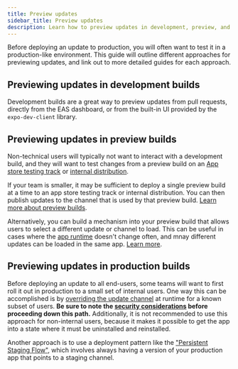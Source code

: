 ```yaml
---
title: Preview updates
sidebar_title: Preview updates
description: Learn how to preview updates in development, preview, and production builds.
---
```



Before deploying an update to production, you will often want to test it in a production-like environment. This guide will outline different approaches for previewing updates, and link out to more detailed guides for each approach.

## Previewing updates in development builds

Development builds are a great way to preview updates from pull requests, directly from the EAS dashboard, or from the built-in UI provided by the `expo-dev-client` library.

<BoxLink
  title="Preview updates in development builds"
  description="Learn how to preview updates in development builds."
  href="/eas-update/expo-dev-client/"
/>

<BoxLink
  title="Use GitHub Actions to automate publishing updates"
  description="Learn how to use GitHub Actions to automate publishing updates with EAS Update"
  href="/eas-update/github-actions/"
/>

<BoxLink
  title="Launch preview updates from the EAS dashboard using Orbit"
  description="Learn how to launch updates with the macOS, Windows, and Linux desktop app Expo Orbit"
  href="/review/with-orbit/"
/>

## Previewing updates in preview builds

Non-technical users will typically not want to interact with a development build, and they will want to test changes from a preview build on an [App store testing track](/review/overview/#app-store-testing-tracks) or [internal distribution](/review/overview/#internal-distribution-with-eas-build).

If your team is smaller, it may be sufficient to deploy a single preview build at a time to an app store testing track or internal distribution. You can then publish updates to the channel that is used by that preview build. [Learn more about preview builds](/review/overview/).

Alternatively, you can build a mechanism into your preview build that allows users to select a different update or channel to load. This can be useful in cases where the [app runtime](/eas-update/runtime-versions/) doesn't change often, and mnay different updates can be loaded in the same app. [Learn more](/eas-update/override/).

<BoxLink
  title="Override update configuration at runtime"
  description="Learn how to override the update URL and channel at runtime."
  href="/eas-update/override/"
/>

## Previewing updates in production builds

Before deploying an update to all end-users, some teams will want to first roll it out in production to a small set of internal users. One way this can be accomplished is by [overriding the update channel](https://docs.expo.dev/eas-update/override/) at runtime for a known subset of users. **Be sure to note the [security considerations](/eas-update/override/#security-considerations) before proceeding down this path.** Additionally, it is not recommended to use this approach for non-internal users, because it makes it possible to get the app into a state where it must be uninstalled and reinstalled.

Another approach is to use a deployment pattern like the ["Persistent Staging Flow"](/eas-update/deployment-patterns/#persistent-staging-flow), which involves always having a version of your production app that points to a staging channel.

<BoxLink
  title="Persistent Staging Flow"
  description="Learn how to use the Persistent Staging Flow to always have a version of your production app that points to a staging channel."
  href="/eas-update/deployment-patterns/#persistent-staging-flow"
/>
